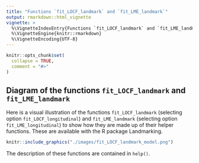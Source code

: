 ```yaml
---
title: "Functions `fit_LOCF_landmark` and `fit_LME_landmark`"
output: rmarkdown::html_vignette
vignette: >
  %\VignetteIndexEntry{Functions `fit_LOCF_landmark` and `fit_LME_landmark`}
  %\VignetteEngine{knitr::rmarkdown}
  %\VignetteEncoding{UTF-8}
---
```


```r
knitr::opts_chunk$set(
  collapse = TRUE,
  comment = "#>"
)
```

## Diagram of the functions `fit_LOCF_landmark` and `fit_LME_landmark`

Here is a visual illustration of the functions `fit_LOCF_landmark` (selecting option `fit_LOCF_longitudinal`) and `fit_LME_landmark` (selecting option `fit_LME_longitudinal`) to show how they are made up of their helper functions. These are available with the R package Landmarking. 

```r
knitr::include_graphics("./images/fit_LOCF_landmark_model.png")
```

The description of these functions are contained in `help()`.
